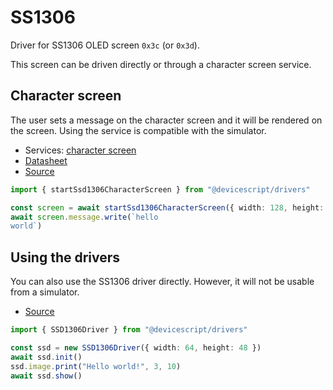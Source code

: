 # SS1306

Driver for SS1306 OLED screen `0x3c` (or `0x3d`).

This screen can be driven directly or through a character screen service.

## Character screen

The user sets a message on the character screen and it will be rendered on the screen. Using the service is compatible with the simulator.

-   Services: [character screen](/api/clients/characterscreen/)
-   [Datasheet](https://www.digikey.com/htmldatasheets/production/2047793/0/0/1/ssd1306.html)
-   [Source](https://github.com/microsoft/devicescript/blob/main/packages/drivers/src/characterscreen.ts)

```ts
import { startSsd1306CharacterScreen } from "@devicescript/drivers"

const screen = await startSsd1306CharacterScreen({ width: 128, height: 64 })
await screen.message.write(`hello
world`)
```

## Using the drivers

You can also use the SS1306 driver directly. However, it will not be usable from a simulator.

-   [Source](https://github.com/microsoft/devicescript/blob/main/packages/drivers/src/ssd1306.ts)

```ts
import { SSD1306Driver } from "@devicescript/drivers"

const ssd = new SSD1306Driver({ width: 64, height: 48 })
await ssd.init()
ssd.image.print("Hello world!", 3, 10)
await ssd.show()
```
